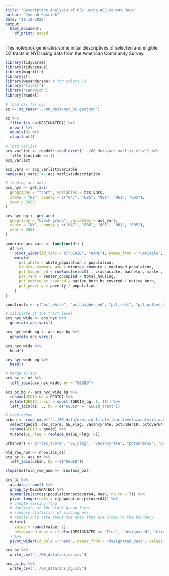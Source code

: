 ```yaml
---
title: "Descriptive Analysis of OZs using ACS Census Data"
author: "Jennah Gosciak"
date: "11-18-2022"
output:
  html_document:
    df_print: paged
---
```


This notebook generates some initial descriptives of selected and eligible OZ tracts in NYC using data from the American Community Survey.

```r
library(tidyverse)
library(tidycensus)
library(magrittr)
library(sf)
library(wesanderson) # for colors :)
library("lmtest")
library("sandwich")
library(readxl)
```
```r
# load ozs for nyc
oz <- st_read("../00_data/nyc_oz.geojson")

oz %>%
  filter(is.na(DESIGNATED)) %>%
  nrow() %>%
  equals(0) %>%
  stopifnot()
```

```r
# load varlist
acs_varlist <- readxl::read_excel("../00_data/acs_varlist.xlsx") %>%
  filter(include == 1)
acs_varlist

acs_vars <- acs_varlist$variable
names(acs_vars) <- acs_varlist$description

# loading acs data
acs_nyc <- get_acs(
  geography = "tract", variables = acs_vars,
  state = "NY", county = c("047", "085", "081", "061", "005"),
  year = 2020
)

acs_nyc_bg <- get_acs(
  geography = "block group", variables = acs_vars,
  state = "NY", county = c("047", "085", "081", "061", "005"),
  year = 2020
)

generate_acs_vars <- function(df) {
  df %>%
    pivot_wider(id_cols = c("GEOID", "NAME"), names_from = "variable", values_from = "estimate") %>%
    mutate(
      pct_white = white_population / population,
      minutes_commute_avg = minutes_commute / employed_population,
      pct_higher_ed = rowSums(select(., c(associate, bachelor, master, professional_school, doctoral)), na.rm = T) / population,
      pct_rent = renter_occupied / total_housing,
      pct_native_hc_covered = native_born_hc_covered / native_born,
      pct_poverty = poverty / population
    )
}

constructs <- c("pct_white", "pct_higher_ed", "pct_rent", "pct_native_hc_covered", "pct_poverty", "minutes_commute_avg")

# calculate at the tract level
acs_nyc_wide <- acs_nyc %>%
  generate_acs_vars()

acs_nyc_wide_bg <- acs_nyc_bg %>%
  generate_acs_vars()

acs_nyc_wide %>%
  head()

acs_nyc_wide_bg %>%
  head()
```

```r
# merge to acs
acs_oz <- oz %>%
  left_join(acs_nyc_wide, by = "GEOID")

acs_oz_bg <- acs_nyc_wide_bg %>%
  rename(GEOID_bg = GEOID) %>%
  mutate(GEOID_tract = substr(GEOID_bg, 1, 11)) %>%
  left_join(oz, ., by = c("GEOID" = "GEOID_tract"))
```

```r
# Load Urban
urban <- read_excel("../00_data/urbaninstitute_tractlevelozanalysis_update01142021.xlsx") %>%
  select(geoid, dec_score, SE_Flag, vacancyrate, pctunder18, pctover64) %>%
  rename(GEOID = geoid) %>%
  mutate(SE_Flag = replace_na(SE_Flag, 0))

urbanvars <- c("dec_score", "SE_Flag", "vacancyrate", "pctunder18", "pctover64")

old_row_num <- nrow(acs_oz)
acs_oz <- acs_oz %>%
  left_join(urban, by = c("GEOID"))

stopifnot(old_row_num == nrow(acs_oz))
```

```r
acs_oz %>%
  as.data.frame() %>%
  group_by(DESIGNATED) %>%
  summarize(across(population:pctover64, mean, na.rm = T)) %>%
  pivot_longer(cols = c(population:pctover64)) %>%
  # create missing flag
  # duplicate at the block group level
  # summary statistics of missingness
  # really only care about the ones that are close to the boundary
  mutate(
    value = round(value, 2),
    designated_desc = if_else(DESIGNATED == "True", "designated", "eligible")
  ) %>%
  pivot_wider(id_cols = "name", names_from = "designated_desc", values_from = "value")
```


```r
acs_oz %>%
  write_csv("../00_data/acs_oz.csv")

acs_oz_bg %>%
  write_csv("../00_data/acs_bg.csv")
```
